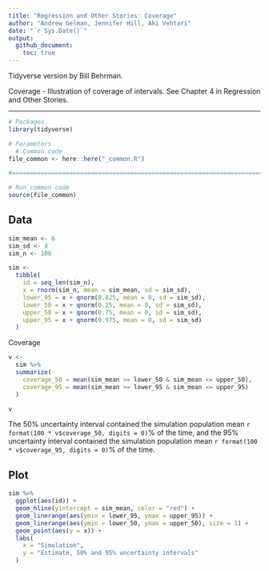 ```yaml
---
title: "Regression and Other Stories: Coverage"
author: "Andrew Gelman, Jennifer Hill, Aki Vehtari"
date: "`r Sys.Date()`"
output:
  github_document:
    toc: true
---
```

Tidyverse version by Bill Behrman.

Coverage - Illustration of coverage of intervals. See Chapter 4 in
Regression and Other Stories.

-------------

```r
# Packages
library(tidyverse)

# Parameters
  # Common code
file_common <- here::here("_common.R")

#===============================================================================

# Run common code
source(file_common)
```

## Data

```r
sim_mean <- 6
sim_sd <- 4
sim_n <- 100

sim <- 
  tibble(
    id = seq_len(sim_n),
    x = rnorm(sim_n, mean = sim_mean, sd = sim_sd),
    lower_95 = x + qnorm(0.025, mean = 0, sd = sim_sd),
    lower_50 = x + qnorm(0.25, mean = 0, sd = sim_sd),
    upper_50 = x + qnorm(0.75, mean = 0, sd = sim_sd),
    upper_95 = x + qnorm(0.975, mean = 0, sd = sim_sd)
  )
```

Coverage

```r
v <- 
  sim %>% 
  summarize(
    coverage_50 = mean(sim_mean >= lower_50 & sim_mean <= upper_50),
    coverage_95 = mean(sim_mean >= lower_95 & sim_mean <= upper_95)
  )

v
```

The 50% uncertainty interval contained the simulation population mean `r format(100 * v$coverage_50, digits = 0)`% of the time, and the 95% uncertainty interval contained the simulation population mean `r format(100 * v$coverage_95, digits = 0)`% of the time.

## Plot

```r
sim %>% 
  ggplot(aes(id)) +
  geom_hline(yintercept = sim_mean, color = "red") +
  geom_linerange(aes(ymin = lower_95, ymax = upper_95)) +
  geom_linerange(aes(ymin = lower_50, ymax = upper_50), size = 1) +
  geom_point(aes(y = x)) +
  labs(
    x = "Simulation",
    y = "Estimate, 50% and 95% uncertainty intervals"
  )
```

